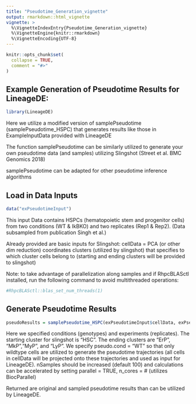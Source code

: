 ---
title: "Pseudotime_Generation_vignette"
output: rmarkdown::html_vignette
vignette: >
  %\VignetteIndexEntry{Pseudotime_Generation_vignette}
  %\VignetteEngine{knitr::rmarkdown}
  %\VignetteEncoding{UTF-8}
---

```{r, include = FALSE}
knitr::opts_chunk$set(
  collapse = TRUE,
  comment = "#>"
)
```

## Example Generation of Pseudotime Results for LineageDE:

```{r setup}
library(LineageDE)
```

Here we utilize a modified version of samplePseudotime (samplePseudotime_HSPC) that generates results like those in ExampleInputData provided with LineageDE

The function samplePseudotime can be similarly utilized to generate your own pseudotime data (and samples) utilizing Slingshot (Street et al. BMC Genomics 2018)

samplePseudotime can be adapted for other pseudotime inference algorithms

## Load in Data Inputs
```{r}
data("exPseudotimeInput")
```
This input Data contains HSPCs (hematopoietic stem and progenitor cells) from two conditions (WT & IkBKO) and two replicates (Rep1 & Rep2).  (Data subsampled from publication Singh et al.)

Already provided are basic inputs for Slingshot:
cellData = PCA (or other dim reduction) coordinates
clusters (utilized by slingshot) that specifies to which cluster cells belong to
(starting and ending clusters will be provided to slingshot)

Note: to take advantage of parallelization along samples and if RhpcBLASctl installed,
run the following command to avoid multithreaded operations:
```{r}
#RhpcBLASctl::blas_set_num_threads(1)
```

## Generate Pseudotime Results
```{r}
pseudoResults = samplePseudotime_HSPC(exPseudotimeInput$cellData, exPseudotimeInput$conditions, exPseudotimeInput$clusters, start.cluster="HSC", end.clusters=c("ErP", "MkP","MyP", "LyP"), experiments=exPseudotimeInput$experiments, nSamples=10, pseudo.cond = "WT")
```

Here we specified conditions (genotypes) and experiments (replicates).
The starting cluster for slingshot is "HSC".
The ending clusters are "ErP", "MkP","MyP", and "LyP".
We specify pseudo.cond = "WT" so that only wildtype cells are utilized to generate the pseudotime trajectories (all cells in cellData will be projected onto these trajectories and used as input for LineageDE).
nSamples should be increased (default 100) and calculations can be accelerated by setting parallel = TRUE, n_cores = # (utilizes BiocParallel)

Returned are original and sampled pseudotime results than can be utilized by LineageDE.


